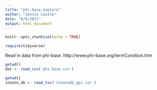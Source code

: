 ```yaml
---
title: "phi-base_explore"
author: "Jennie Lavine"
date: "8/6/2021"
output: html_document
---
```


```r
knitr::opts_chunk$set(echo = TRUE)

require(tidyverse)
```
Read in data from phi-base.  http://www.phi-base.org/termCondtion.htm
```r
getwd()
dat <- read_csv('phi-base.csv')
```
```r
getwd()
innate_db <- read_tsv('innatedb_ppi.txt')
```

